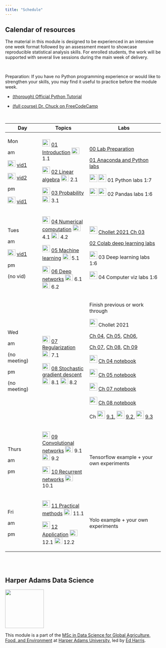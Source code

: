 ```yaml
---
title: "Schedule"
---
```


## Calendar of resources

The material in this module is designed to be experienced in an intensive one week format followed by an assessment meant to showcase reproducible statistical analysis skills. For enrolled students, the work will be supported with several live sessions during the main week of delivery.

<br>

Preparation: If you have no Python programming experience or would like to strengthen your skills, you may find it useful to practice before the module week.

-   [(thorough) Official Python Tutorial](https://docs.python.org/3.7/tutorial/)

-   [(full course) Dr. Chuck on FreeCodeCamp](https://www.freecodecamp.org/learn/scientific-computing-with-python/)

<br>

+------------------------------------------------------------------------------------------------------------------------------------------------------------------------------------------------------------------------------------------------------------------------+---------------------------------------------------------------------------------------------------------------------------------------------------------------------------------------------------------------------------------------------------------------------------------------------------------------------------------------------------------------------------+--------------------------------------------------------------------------------------------------------------------------------------------------------------------------------------------------------------------------------------------------------------------------------------------------------------------------------------------------------------------------------------------------------------------------------------------------------------------------------------------------------------------------------------------------------------------------------------------+
| Day                                                                                                                                                                                                                                                                    | Topics                                                                                                                                                                                                                                                                                                                                                                    | Labs                                                                                                                                                                                                                                                                                                                                                                                                                                                                                                                                                                                       |
+========================================================================================================================================================================================================================================================================+===========================================================================================================================================================================================================================================================================================================================================================================+============================================================================================================================================================================================================================================================================================================================================================================================================================================================================================================================================================================================+
| Mon                                                                                                                                                                                                                                                                    | ![](img/pptx.png){width="25" height="23"} [01 Introduction](lectures/01_intro.pptx) [![](img/vid.png){width="25" height="21"}](http://operorgenetic.com/wp/wp-content/uploads/2020/11/c7082-lec-01.mp4) 1.1                                                                                                                                                               | [00 Lab Preparation](00.Preparation.html)                                                                                                                                                                                                                                                                                                                                                                                                                                                                                                                                                  |
|                                                                                                                                                                                                                                                                        |                                                                                                                                                                                                                                                                                                                                                                           |                                                                                                                                                                                                                                                                                                                                                                                                                                                                                                                                                                                            |
| am                                                                                                                                                                                                                                                                     | ![](img/pptx.png){width="25" height="23"} [02 Linear algebra](lectures/02_linear_algebra.pptx) [![](img/vid.png){width="25" height="21"}](http://operorgenetic.com/wp/wp-content/uploads/2020/11/c7082-lec-02.mp4) 2.1                                                                                                                                                    | [01 Anaconda and Python labs](01.Anaconda.html)                                                                                                                                                                                                                                                                                                                                                                                                                                                                                                                                            |
|                                                                                                                                                                                                                                                                        |                                                                                                                                                                                                                                                                                                                                                                           |                                                                                                                                                                                                                                                                                                                                                                                                                                                                                                                                                                                            |
| [![](img/vid.png){width="25" height="21"}](http://operorgenetic.com/wp/wp-content/uploads/2020/11/c7082-lec-01.mp4) [vid1](https://liveharperac-my.sharepoint.com/:v:/g/personal/00762450_harper-adams_ac_uk/EbEgG6YIt89EnRioTESHOCIBYQ_S55O2Fuy3EtBb2FgirQ?e=HNDN8d)  | ![](img/pptx.png){width="25" height="23"} [03 Probability](lectures/03_prob.pptx) [![](img/vid.png){width="25" height="21"}](http://operorgenetic.com/wp/wp-content/uploads/2020/11/c7082-lec-03.mp4) 3.1                                                                                                                                                                 | ![](img/conda.png){width="25"} ![](img/jupyterlab.png){width="25"} 01 Python labs 1:7                                                                                                                                                                                                                                                                                                                                                                                                                                                                                                      |
|                                                                                                                                                                                                                                                                        |                                                                                                                                                                                                                                                                                                                                                                           |                                                                                                                                                                                                                                                                                                                                                                                                                                                                                                                                                                                            |
| [![](img/vid.png){width="25" height="21"}](http://operorgenetic.com/wp/wp-content/uploads/2020/11/c7082-lec-01.mp4) [vid2](https://liveharperac-my.sharepoint.com/:v:/g/personal/00762450_harper-adams_ac_uk/EY-TQ4rXFRVHiF5fGfBSbVsBVMILaYkrGwjNMg7H4d2R0g?e=ofRsy9)  |                                                                                                                                                                                                                                                                                                                                                                           | ![](img/conda.png){width="25"} ![](img/jupyterlab.png){width="25"} 02 Pandas labs 1:6                                                                                                                                                                                                                                                                                                                                                                                                                                                                                                      |
|                                                                                                                                                                                                                                                                        |                                                                                                                                                                                                                                                                                                                                                                           |                                                                                                                                                                                                                                                                                                                                                                                                                                                                                                                                                                                            |
| pm                                                                                                                                                                                                                                                                     |                                                                                                                                                                                                                                                                                                                                                                           |                                                                                                                                                                                                                                                                                                                                                                                                                                                                                                                                                                                            |
|                                                                                                                                                                                                                                                                        |                                                                                                                                                                                                                                                                                                                                                                           |                                                                                                                                                                                                                                                                                                                                                                                                                                                                                                                                                                                            |
| [![](img/vid.png){width="25" height="21"}](http://operorgenetic.com/wp/wp-content/uploads/2020/11/c7082-lec-01.mp4) [vid1](https://liveharperac-my.sharepoint.com/:v:/g/personal/00762450_harper-adams_ac_uk/EaoQwK-B77ZGta-AHdIe2FYB7q3xkYZlUwvLRMGRK9rkMA?e=eRB3pL)  |                                                                                                                                                                                                                                                                                                                                                                           |                                                                                                                                                                                                                                                                                                                                                                                                                                                                                                                                                                                            |
+------------------------------------------------------------------------------------------------------------------------------------------------------------------------------------------------------------------------------------------------------------------------+---------------------------------------------------------------------------------------------------------------------------------------------------------------------------------------------------------------------------------------------------------------------------------------------------------------------------------------------------------------------------+--------------------------------------------------------------------------------------------------------------------------------------------------------------------------------------------------------------------------------------------------------------------------------------------------------------------------------------------------------------------------------------------------------------------------------------------------------------------------------------------------------------------------------------------------------------------------------------------+
| Tues                                                                                                                                                                                                                                                                   | ![](img/pptx.png){width="25" height="23"} [04 Numerical computation](lectures/04_numerical.pptx) [![](img/vid.png){width="25" height="21"}](http://operorgenetic.com/wp/wp-content/uploads/2020/11/c7082-lec-04.1.mp4) 4.1 [![](img/vid.png){width="25" height="21"}](http://operorgenetic.com/wp/wp-content/uploads/2020/11/c7082-lec-04.2.mp4) 4.2                      | ![](img/pdf.png){width="25"} [Chollet 2021 Ch 03](pdfs/Chollet_ch3.pdf)                                                                                                                                                                                                                                                                                                                                                                                                                                                                                                                    |
|                                                                                                                                                                                                                                                                        |                                                                                                                                                                                                                                                                                                                                                                           |                                                                                                                                                                                                                                                                                                                                                                                                                                                                                                                                                                                            |
| am                                                                                                                                                                                                                                                                     | ![](img/pptx.png){width="25" height="23"} [05 Machine learning](lectures/05_ml.pptx) [![](img/vid.png){width="25" height="21"}](http://operorgenetic.com/wp/wp-content/uploads/2020/11/c7082-lec-05.mp4) 5.1                                                                                                                                                              | [02 Colab deep learning labs](02.Colab.html)                                                                                                                                                                                                                                                                                                                                                                                                                                                                                                                                               |
|                                                                                                                                                                                                                                                                        |                                                                                                                                                                                                                                                                                                                                                                           |                                                                                                                                                                                                                                                                                                                                                                                                                                                                                                                                                                                            |
| [![](img/vid.png){width="25" height="21"}](http://operorgenetic.com/wp/wp-content/uploads/2020/11/c7082-lec-01.mp4) [vid1](https://liveharperac-my.sharepoint.com/:v:/g/personal/00762450_harper-adams_ac_uk/ESSPit8NiZdIpQvRzQ1Tcu8BP-S6jQStdry7XMRQnZmWfg?e=qe10LL)  | ![](img/pptx.png){width="25" height="23"} [06 Deep networks](lectures/06_mlp.pptx) [![](img/vid.png){width="25" height="21"}](http://operorgenetic.com/wp/wp-content/uploads/2020/11/c7082-lec-06.1.mp4) 6.1 [![](img/vid.png){width="25" height="21"}](http://operorgenetic.com/wp/wp-content/uploads/2020/11/c7082-lec-06.2.mp4) 6.2                                    | ![](img/colab.png){width="25"} 03 Deep learning labs 1:6                                                                                                                                                                                                                                                                                                                                                                                                                                                                                                                                   |
|                                                                                                                                                                                                                                                                        |                                                                                                                                                                                                                                                                                                                                                                           |                                                                                                                                                                                                                                                                                                                                                                                                                                                                                                                                                                                            |
| pm                                                                                                                                                                                                                                                                     |                                                                                                                                                                                                                                                                                                                                                                           | ![](img/colab.png){width="25"} 04 Computer viz labs 1:6                                                                                                                                                                                                                                                                                                                                                                                                                                                                                                                                    |
|                                                                                                                                                                                                                                                                        |                                                                                                                                                                                                                                                                                                                                                                           |                                                                                                                                                                                                                                                                                                                                                                                                                                                                                                                                                                                            |
| (no vid)                                                                                                                                                                                                                                                               |                                                                                                                                                                                                                                                                                                                                                                           |                                                                                                                                                                                                                                                                                                                                                                                                                                                                                                                                                                                            |
+------------------------------------------------------------------------------------------------------------------------------------------------------------------------------------------------------------------------------------------------------------------------+---------------------------------------------------------------------------------------------------------------------------------------------------------------------------------------------------------------------------------------------------------------------------------------------------------------------------------------------------------------------------+--------------------------------------------------------------------------------------------------------------------------------------------------------------------------------------------------------------------------------------------------------------------------------------------------------------------------------------------------------------------------------------------------------------------------------------------------------------------------------------------------------------------------------------------------------------------------------------------+
| Wed                                                                                                                                                                                                                                                                    | ![](img/pptx.png){width="25" height="23"} [07 Regularization](lectures/07_regularization.pptx) [![](img/vid.png){width="25" height="21"}](http://operorgenetic.com/wp/wp-content/uploads/2020/11/c7082-lec-07.mp4) 7.1                                                                                                                                                    | Finish previous or work through                                                                                                                                                                                                                                                                                                                                                                                                                                                                                                                                                            |
|                                                                                                                                                                                                                                                                        |                                                                                                                                                                                                                                                                                                                                                                           |                                                                                                                                                                                                                                                                                                                                                                                                                                                                                                                                                                                            |
| am                                                                                                                                                                                                                                                                     | ![](img/pptx.png){width="25" height="23"} [08 Stochastic gradient descent](lectures/08.1_sgd_and_cost_structure.pptx) [![](img/vid.png){width="25" height="21"}](http://operorgenetic.com/wp/wp-content/uploads/2020/11/c7082-lec-08.1.mp4) 8.1 [![](img/vid.png){width="25" height="21"}](http://operorgenetic.com/wp/wp-content/uploads/2020/11/c7082-lec-08.2.mp4) 8.2 | ![](img/pdf.png){width="25"} Chollet 2021                                                                                                                                                                                                                                                                                                                                                                                                                                                                                                                                                  |
|                                                                                                                                                                                                                                                                        |                                                                                                                                                                                                                                                                                                                                                                           |                                                                                                                                                                                                                                                                                                                                                                                                                                                                                                                                                                                            |
| (no meeting)                                                                                                                                                                                                                                                           |                                                                                                                                                                                                                                                                                                                                                                           | [Ch 04](pdfs/Chollet_ch4.pdf), [Ch 05](pdfs/Chollet_ch5.pdf), [Ch06](pdfs/Chollet_ch6.pdf),                                                                                                                                                                                                                                                                                                                                                                                                                                                                                                |
|                                                                                                                                                                                                                                                                        |                                                                                                                                                                                                                                                                                                                                                                           |                                                                                                                                                                                                                                                                                                                                                                                                                                                                                                                                                                                            |
| pm                                                                                                                                                                                                                                                                     |                                                                                                                                                                                                                                                                                                                                                                           | [Ch 07](pdfs/Chollet_ch7.pdf), [Ch 08](pdfs/Chollet_ch8.pdf), [Ch 09](pdfs/Chollet_ch9.pdf)                                                                                                                                                                                                                                                                                                                                                                                                                                                                                                |
|                                                                                                                                                                                                                                                                        |                                                                                                                                                                                                                                                                                                                                                                           |                                                                                                                                                                                                                                                                                                                                                                                                                                                                                                                                                                                            |
| (no meeting)                                                                                                                                                                                                                                                           |                                                                                                                                                                                                                                                                                                                                                                           | ![](img/colab.png){width="25"} [Ch 04 notebook](https://colab.research.google.com/github/fchollet/deep-learning-with-python-notebooks/blob/master/chapter04_getting-started-with-neural-networks.ipynb)                                                                                                                                                                                                                                                                                                                                                                                    |
|                                                                                                                                                                                                                                                                        |                                                                                                                                                                                                                                                                                                                                                                           |                                                                                                                                                                                                                                                                                                                                                                                                                                                                                                                                                                                            |
|                                                                                                                                                                                                                                                                        |                                                                                                                                                                                                                                                                                                                                                                           | ![](img/colab.png){width="25"} [Ch 05 notebook](https://colab.research.google.com/github/fchollet/deep-learning-with-python-notebooks/blob/master/chapter05_fundamentals-of-ml.ipynb)                                                                                                                                                                                                                                                                                                                                                                                                      |
|                                                                                                                                                                                                                                                                        |                                                                                                                                                                                                                                                                                                                                                                           |                                                                                                                                                                                                                                                                                                                                                                                                                                                                                                                                                                                            |
|                                                                                                                                                                                                                                                                        |                                                                                                                                                                                                                                                                                                                                                                           | ![](img/colab.png){width="25"} [Ch 07 notebook](https://colab.research.google.com/github/fchollet/deep-learning-with-python-notebooks/blob/master/chapter07_working-with-keras.ipynb)                                                                                                                                                                                                                                                                                                                                                                                                      |
|                                                                                                                                                                                                                                                                        |                                                                                                                                                                                                                                                                                                                                                                           |                                                                                                                                                                                                                                                                                                                                                                                                                                                                                                                                                                                            |
|                                                                                                                                                                                                                                                                        |                                                                                                                                                                                                                                                                                                                                                                           | ![](img/colab.png){width="25"} [Ch 08 notebook](https://colab.research.google.com/github/fchollet/deep-learning-with-python-notebooks/blob/master/chapter08_intro-to-dl-for-computer-vision.ipynb)                                                                                                                                                                                                                                                                                                                                                                                         |
|                                                                                                                                                                                                                                                                        |                                                                                                                                                                                                                                                                                                                                                                           |                                                                                                                                                                                                                                                                                                                                                                                                                                                                                                                                                                                            |
|                                                                                                                                                                                                                                                                        |                                                                                                                                                                                                                                                                                                                                                                           | Ch ![](img/colab.png){width="25"} [9.1](https://colab.research.google.com/github/fchollet/deep-learning-with-python-notebooks/blob/master/chapter09_part01_image-segmentation.ipynb), ![](img/colab.png){width="25"} [9.2,](https://colab.research.google.com/github/fchollet/deep-learning-with-python-notebooks/blob/master/chapter09_part02_modern-convnet-architecture-patterns.ipynb) ![](img/colab.png){width="25"} [9.3](https://colab.research.google.com/github/fchollet/deep-learning-with-python-notebooks/blob/master/chapter09_part03_interpreting-what-convnets-learn.ipynb) |
+------------------------------------------------------------------------------------------------------------------------------------------------------------------------------------------------------------------------------------------------------------------------+---------------------------------------------------------------------------------------------------------------------------------------------------------------------------------------------------------------------------------------------------------------------------------------------------------------------------------------------------------------------------+--------------------------------------------------------------------------------------------------------------------------------------------------------------------------------------------------------------------------------------------------------------------------------------------------------------------------------------------------------------------------------------------------------------------------------------------------------------------------------------------------------------------------------------------------------------------------------------------+
| Thurs                                                                                                                                                                                                                                                                  | ![](img/pptx.png){width="25" height="23"} [09 Convolutional networks](lectures/09_conv.pptx) [![](img/vid.png){width="25" height="21"}](http://operorgenetic.com/wp/wp-content/uploads/2020/11/c7082-lec-09.1.mp4) 9.1 [![](img/vid.png){width="25" height="21"}](http://operorgenetic.com/wp/wp-content/uploads/2020/11/c7082-lec-09.2.mp4) 9.2                          | Tensorflow example + your own experiments                                                                                                                                                                                                                                                                                                                                                                                                                                                                                                                                                  |
|                                                                                                                                                                                                                                                                        |                                                                                                                                                                                                                                                                                                                                                                           |                                                                                                                                                                                                                                                                                                                                                                                                                                                                                                                                                                                            |
| am                                                                                                                                                                                                                                                                     | ![](img/pptx.png){width="25" height="23"} [10 Recurrent networks](lectures/10_rnn.pptx) [![](img/vid.png){width="25" height="21"}](http://operorgenetic.com/wp/wp-content/uploads/2020/11/c7082-lec-10.mp4) 10.1                                                                                                                                                          |                                                                                                                                                                                                                                                                                                                                                                                                                                                                                                                                                                                            |
|                                                                                                                                                                                                                                                                        |                                                                                                                                                                                                                                                                                                                                                                           |                                                                                                                                                                                                                                                                                                                                                                                                                                                                                                                                                                                            |
| pm                                                                                                                                                                                                                                                                     |                                                                                                                                                                                                                                                                                                                                                                           |                                                                                                                                                                                                                                                                                                                                                                                                                                                                                                                                                                                            |
+------------------------------------------------------------------------------------------------------------------------------------------------------------------------------------------------------------------------------------------------------------------------+---------------------------------------------------------------------------------------------------------------------------------------------------------------------------------------------------------------------------------------------------------------------------------------------------------------------------------------------------------------------------+--------------------------------------------------------------------------------------------------------------------------------------------------------------------------------------------------------------------------------------------------------------------------------------------------------------------------------------------------------------------------------------------------------------------------------------------------------------------------------------------------------------------------------------------------------------------------------------------+
| Fri                                                                                                                                                                                                                                                                    | ![](img/pptx.png){width="25" height="23"} [11 Practical methods](lectures/11_practical.pptx) [![](img/vid.png){width="25" height="21"}](http://operorgenetic.com/wp/wp-content/uploads/2020/11/c7082-lec-11.mp4) 11.1                                                                                                                                                     | Yolo example + your own experiments                                                                                                                                                                                                                                                                                                                                                                                                                                                                                                                                                        |
|                                                                                                                                                                                                                                                                        |                                                                                                                                                                                                                                                                                                                                                                           |                                                                                                                                                                                                                                                                                                                                                                                                                                                                                                                                                                                            |
| am                                                                                                                                                                                                                                                                     | ![](img/pptx.png){width="25" height="23"} [12 Application](lectures/12_applications.pptx) [![](img/vid.png){width="25" height="21"}](http://operorgenetic.com/wp/wp-content/uploads/2020/11/c7082-lec-12.1.mp4) 12.1 [![](img/vid.png){width="25" height="21"}](http://operorgenetic.com/wp/wp-content/uploads/2020/11/c7082-lec-12.2.mp4) 12.2                           |                                                                                                                                                                                                                                                                                                                                                                                                                                                                                                                                                                                            |
|                                                                                                                                                                                                                                                                        |                                                                                                                                                                                                                                                                                                                                                                           |                                                                                                                                                                                                                                                                                                                                                                                                                                                                                                                                                                                            |
| pm                                                                                                                                                                                                                                                                     |                                                                                                                                                                                                                                                                                                                                                                           |                                                                                                                                                                                                                                                                                                                                                                                                                                                                                                                                                                                            |
+------------------------------------------------------------------------------------------------------------------------------------------------------------------------------------------------------------------------------------------------------------------------+---------------------------------------------------------------------------------------------------------------------------------------------------------------------------------------------------------------------------------------------------------------------------------------------------------------------------------------------------------------------------+--------------------------------------------------------------------------------------------------------------------------------------------------------------------------------------------------------------------------------------------------------------------------------------------------------------------------------------------------------------------------------------------------------------------------------------------------------------------------------------------------------------------------------------------------------------------------------------------+

<br><br>

## Harper Adams Data Science

![](img/HDS.png){fig-alt="Harper Data Science" width="125"}

This module is a part of the [MSc in Data Science for Global Agriculture, Food, and Environment](https://www.harper-adams.ac.uk/courses/postgraduate/201194/data-science-for-global-agriculture-food-and-environment "MSc in Data Science") at [Harper Adams University](https://www.harper-adams.ac.uk/ "Harper Adams University"), led by [Ed Harris](https://www.harper-adams.ac.uk/general/staff/profile/201620/Edwin-Harris/ "Ed's Faculty page").
